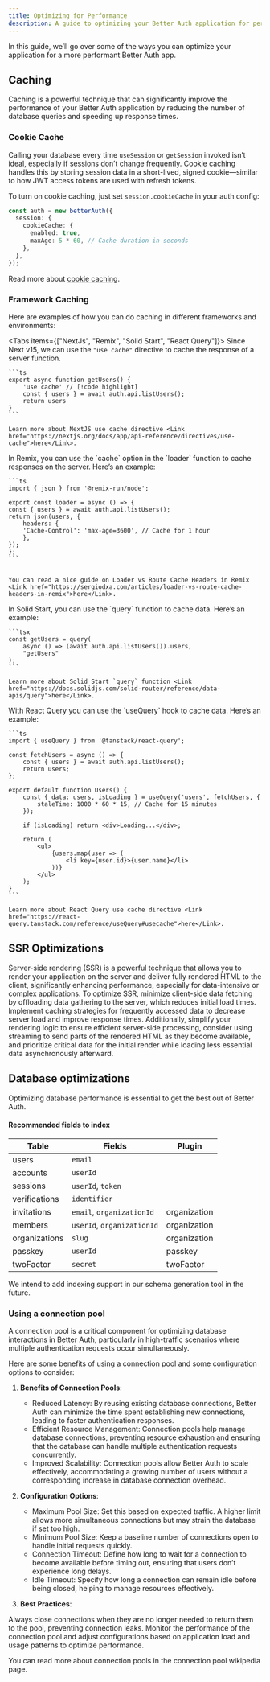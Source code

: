 ```yaml
---
title: Optimizing for Performance
description: A guide to optimizing your Better Auth application for performance.
---
```


In this guide, we’ll go over some of the ways you can optimize your application for a more performant Better Auth app.

## Caching

Caching is a powerful technique that can significantly improve the performance of your Better Auth application by reducing the number of database queries and speeding up response times.

### Cookie Cache

Calling your database every time `useSession` or `getSession` invoked isn’t ideal, especially if sessions don’t change frequently. Cookie caching handles this by storing session data in a short-lived, signed cookie—similar to how JWT access tokens are used with refresh tokens.

To turn on cookie caching, just set `session.cookieCache` in your auth config:

```ts title="auth.ts"
const auth = new betterAuth({
  session: {
    cookieCache: {
      enabled: true,
      maxAge: 5 * 60, // Cache duration in seconds
    },
  },
});
```

Read more about [cookie caching](/docs/concepts/session-management#cookie-cache).

### Framework Caching

Here are examples of how you can do caching in different frameworks and environments:

<Tabs items={["NextJs", "Remix", "Solid Start", "React Query"]}>
  <Tab value="NextJS">
    Since Next v15, we can use the `"use cache"` directive to cache the response of a server function.

    ```ts
    export async function getUsers() {
        'use cache' // [!code highlight]
        const { users } = await auth.api.listUsers();
        return users
    }
    ```

    Learn more about NextJS use cache directive <Link href="https://nextjs.org/docs/app/api-reference/directives/use-cache">here</Link>.

  </Tab>
    <Tab value="Remix">
    In Remix, you can use the `cache` option in the `loader` function to cache responses on the server. Here’s an example:

    ```ts
    import { json } from '@remix-run/node';

    export const loader = async () => {
    const { users } = await auth.api.listUsers();
    return json(users, {
        headers: {
        'Cache-Control': 'max-age=3600', // Cache for 1 hour
        },
    });
    };
    ```


    You can read a nice guide on Loader vs Route Cache Headers in Remix <Link href="https://sergiodxa.com/articles/loader-vs-route-cache-headers-in-remix">here</Link>.

  </Tab>

  <Tab value="Solid Start">
    In Solid Start, you can use the `query` function to cache data. Here’s an example:

    ```tsx
    const getUsers = query(
        async () => (await auth.api.listUsers()).users,
        "getUsers"
    );
    ```

    Learn more about Solid Start `query` function <Link href="https://docs.solidjs.com/solid-router/reference/data-apis/query">here</Link>.

  </Tab>
  <Tab value="React Query">
    With React Query you can use the `useQuery` hook to cache data. Here’s an example:

    ```ts
    import { useQuery } from '@tanstack/react-query';

    const fetchUsers = async () => {
        const { users } = await auth.api.listUsers();
        return users;
    };

    export default function Users() {
        const { data: users, isLoading } = useQuery('users', fetchUsers, {
            staleTime: 1000 * 60 * 15, // Cache for 15 minutes
        });

        if (isLoading) return <div>Loading...</div>;

        return (
            <ul>
                {users.map(user => (
                    <li key={user.id}>{user.name}</li>
                ))}
            </ul>
        );
    }
    ```

    Learn more about React Query use cache directive <Link href="https://react-query.tanstack.com/reference/useQuery#usecache">here</Link>.

  </Tab>
</Tabs>

## SSR Optimizations

Server-side rendering (SSR) is a powerful technique that allows you to render your application on the server and deliver fully rendered HTML to the client,
significantly enhancing performance, especially for data-intensive or complex applications.
To optimize SSR, minimize client-side data fetching by offloading data gathering to the server,
which reduces initial load times. Implement caching strategies for frequently accessed data to decrease server load and improve response times.
Additionally, simplify your rendering logic to ensure efficient server-side processing, consider using streaming to send parts of the rendered HTML as they become available,
and prioritize critical data for the initial render while loading less essential data asynchronously afterward.

## Database optimizations

Optimizing database performance is essential to get the best out of Better Auth.

#### Recommended fields to index

| Table         | Fields                     | Plugin       |
| ------------- | -------------------------- | ------------ |
| users         | `email`                    |              |
| accounts      | `userId`                   |              |
| sessions      | `userId`, `token`          |              |
| verifications | `identifier`               |              |
| invitations   | `email`, `organizationId`  | organization |
| members       | `userId`, `organizationId` | organization |
| organizations | `slug`                     | organization |
| passkey       | `userId`                   | passkey      |
| twoFactor     | `secret`                   | twoFactor    |

<Callout>
  We intend to add indexing support in our schema generation tool in the future.
</Callout>

### Using a connection pool

A connection pool is a critical component for optimizing database interactions in Better Auth, particularly in high-traffic scenarios where multiple authentication requests occur simultaneously.

Here are some benefits of using a connection pool and some configuration options to consider:

1. **Benefits of Connection Pools**:

   - Reduced Latency: By reusing existing database connections, Better Auth can minimize the time spent establishing new connections, leading to faster authentication responses.
   - Efficient Resource Management: Connection pools help manage database connections, preventing resource exhaustion and ensuring that the database can handle multiple authentication requests concurrently.
   - Improved Scalability: Connection pools allow Better Auth to scale effectively, accommodating a growing number of users without a corresponding increase in database connection overhead.

2. **Configuration Options**:

   - Maximum Pool Size: Set this based on expected traffic. A higher limit allows more simultaneous connections but may strain the database if set too high.
   - Minimum Pool Size: Keep a baseline number of connections open to handle initial requests quickly.
   - Connection Timeout: Define how long to wait for a connection to become available before timing out, ensuring that users don’t experience long delays.
   - Idle Timeout: Specify how long a connection can remain idle before being closed, helping to manage resources effectively.

3. **Best Practices**:

Always close connections when they are no longer needed to return them to the pool, preventing connection leaks.
Monitor the performance of the connection pool and adjust configurations based on application load and usage patterns to optimize performance.

You can read more about connection pools in the <Link href="https://en.wikipedia.org/wiki/Connection_pool">connection pool wikipedia page</Link>.
